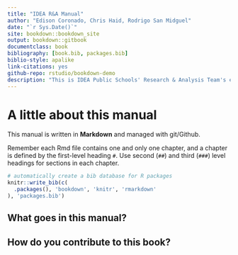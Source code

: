 ```yaml
--- 
title: "IDEA R&A Manual"
author: "Edison Coronado, Chris Haid, Rodrigo San Midguel"
date: "`r Sys.Date()`"
site: bookdown::bookdown_site
output: bookdown::gitbook
documentclass: book
bibliography: [book.bib, packages.bib]
biblio-style: apalike
link-citations: yes
github-repo: rstudio/bookdown-demo
description: "This is IDEA Public Schools' Research & Analysis Team's ever evolving encyclopedia of resources and best practices. "
---
```


# A little about this manual 

This manual is written in **Markdown** and managed with git/Github. 

Remember each Rmd file contains one and only one chapter, and a chapter is defined by the first-level heading `#`.  Use second (`##`) and third (`###`) level headings for sections in each chapter. 

```r
# automatically create a bib database for R packages
knitr::write_bib(c(
  .packages(), 'bookdown', 'knitr', 'rmarkdown'
), 'packages.bib')
```


## What goes in this manual?

## How do you contribute to this book?




